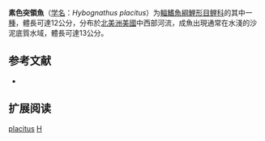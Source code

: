 {{Speciesbox
| name = 素色突領魚
| status = NE
| status_system = IUCN3.1
| image = 
| genus = Hybognathus
| species = placitus
| authority = [[Girard|Girard]], 1856
| synonyms = *''Hybognathus churchilli''<br /><small>Hildebrand, 1932</small>
*''Hybognathus evansi''<br /><small>Girard, 1856</small>
}}

'''素色突領魚'''（[[学名|学名]]：''Hybognathus placitus''）为[[輻鰭魚綱|輻鰭魚綱]][[鯉形目|鯉形目]][[鲤科|鲤科]]的其中一[[種|種]]，體長可達12公分，分布於[[北美洲|北美洲]][[美國|美國]]中西部河流，成魚出現通常在水淺的沙泥底質水域，體長可達13公分。

==参考文献==
*{{FishBase_species|genus=Hybognathus|species=placitus|year=2011|month=12}}

== 扩展阅读 ==
{{refbegin}}
{{wikispecies-inline|Hybognathus placitus|素色突領魚}}
{{refend}}
{{Taxonbar|from=Q1150934}}

[[Category:突領魚屬|placitus]]
[[Category:1856年描述的魚類|H]]


{{鯉形目小作品}}